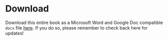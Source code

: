 # Download

Download this entire book as a Microsoft Word and Google Doc compatible `docx` file [here](https://github.com/jhudsl/GDSCN_Book_SARS_Galaxy_on_AnVIL/blob/main/docs/GDSCN-Book-SARS-with-Galaxy-on-AnVIL.docx). If you do so, please remember to check back here for updates!